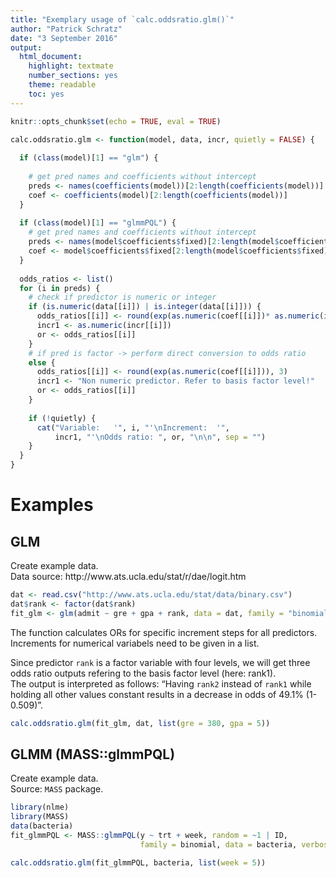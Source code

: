 ```yaml
---
title: "Exemplary usage of `calc.oddsratio.glm()`"
author: "Patrick Schratz"
date: "3 September 2016"
output: 
  html_document: 
    highlight: textmate
    number_sections: yes
    theme: readable
    toc: yes
---
```


```r
knitr::opts_chunk$set(echo = TRUE, eval = TRUE)
```

```r
calc.oddsratio.glm <- function(model, data, incr, quietly = FALSE) {
  
  if (class(model)[1] == "glm") {
    
    # get pred names and coefficients without intercept
    preds <- names(coefficients(model))[2:length(coefficients(model))]
    coef <- coefficients(model)[2:length(coefficients(model))]
  }
  
  if (class(model)[1] == "glmmPQL") {
    # get pred names and coefficients without intercept
    preds <- names(model$coefficients$fixed)[2:length(model$coefficients$fixed)]
    coef <- model$coefficients$fixed[2:length(model$coefficients$fixed)]
  }
  
  odds_ratios <- list()
  for (i in preds) {
    # check if predictor is numeric or integer
    if (is.numeric(data[[i]]) | is.integer(data[[i]])) {
      odds_ratios[[i]] <- round(exp(as.numeric(coef[[i]])* as.numeric(incr[[i]])), 3)
      incr1 <- as.numeric(incr[[i]])
      or <- odds_ratios[[i]]
    }
    # if pred is factor -> perform direct conversion to odds ratio
    else {
      odds_ratios[[i]] <- round(exp(as.numeric(coef[[i]])), 3)
      incr1 <- "Non numeric predictor. Refer to basis factor level!"
      or <- odds_ratios[[i]]
    }
    
    if (!quietly) {
      cat("Variable:   '", i, "'\nIncrement:  '", 
          incr1, "'\nOdds ratio: ", or, "\n\n", sep = "")
    }
  }
}
```

# Examples {.tabset}

## GLM

Create example data.   
Data source: http://www.ats.ucla.edu/stat/r/dae/logit.htm

```r
dat <- read.csv("http://www.ats.ucla.edu/stat/data/binary.csv")
dat$rank <- factor(dat$rank)
fit_glm <- glm(admit ~ gre + gpa + rank, data = dat, family = "binomial")
```

The function calculates ORs for specific increment steps for all predictors.  
Increments for numerical variabels need to be given in a list.  

Since predictor `rank` is a factor variable with four levels, we will get three odds ratio outputs refering to the basis factor level (here: rank1).  
The output is interpreted as follows: "Having `rank2` instead of `rank1` while holding all other values constant results in a decrease in odds of 49.1% (1-0.509)".

```r
calc.oddsratio.glm(fit_glm, dat, list(gre = 380, gpa = 5))
```

## GLMM (MASS::glmmPQL)

Create example data.  
Source: `MASS` package.

```r
library(nlme)
library(MASS)
data(bacteria)
fit_glmmPQL <- MASS::glmmPQL(y ~ trt + week, random = ~1 | ID,
                             family = binomial, data = bacteria, verbose = FALSE)
```

```r
calc.oddsratio.glm(fit_glmmPQL, bacteria, list(week = 5))
```

